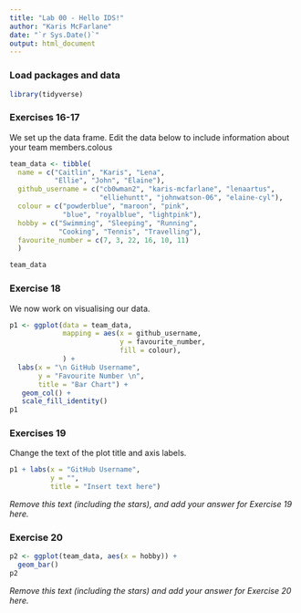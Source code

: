 ```yaml
---
title: "Lab 00 - Hello IDS!"
author: "Karis McFarlane"
date: "`r Sys.Date()`"
output: html_document
---
```


### Load packages and data

```r
library(tidyverse) 
```

### Exercises 16-17

We set up the data frame. Edit the data below to include information about your team members.colous
```r
team_data <- tibble(
  name = c("Caitlin", "Karis", "Lena", 
           "Ellie", "John", "Elaine"),
  github_username = c("cb0wman2", "karis-mcfarlane", "lenaartus", 
                      "elliehuntt", "johnwatson-06", "elaine-cyl"), 
  colour = c("powderblue", "maroon", "pink", 
             "blue", "royalblue", "lightpink"),
  hobby = c("Swimming", "Sleeping", "Running", 
            "Cooking", "Tennis", "Travelling"),
  favourite_number = c(7, 3, 22, 16, 10, 11)
  )

team_data
```

### Exercise 18

We now work on visualising our data. 

```r
p1 <- ggplot(data = team_data, 
             mapping = aes(x = github_username, 
                           y = favourite_number,
                           fill = colour), 
             ) +
  labs(x = "\n GitHub Username",
       y = "Favourite Number \n",
       title = "Bar Chart") +
   geom_col() +
   scale_fill_identity()
p1
```




### Exercises 19

Change the text of the plot title and axis labels.

```r
p1 + labs(x = "GitHub Username", 
          y = "",
          title = "Insert text here")
```

*Remove this text (including the stars), and add your answer for Exercise 19 here.*

### Exercise 20

```r
p2 <- ggplot(team_data, aes(x = hobby)) +
  geom_bar()
p2
```

*Remove this text (including the stars) and add your answer for Exercise 20 here.*
